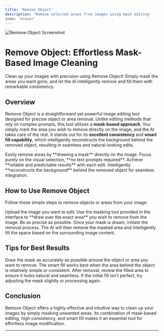 ```yaml
---
title: 'Remove Object'
description: 'Remove selected areas from images using mask editing'
icon: 'eraser'
---
```


<Frame>
  <img src="https://pixiomedia.nyc3.digitaloceanspaces.com/docs/Screenshot%202025-05-13%20161934.png" alt="Remove Object Screenshot" />
</Frame>

# Remove Object: Effortless Mask-Based Image Cleaning

<Tip>
  Clean up your images with precision using Remove Object! Simply mask the areas you want gone, and let the AI intelligently remove and fill them with remarkable consistency.
</Tip>

## Overview

Remove Object is a straightforward yet powerful image editing tool designed for precise object or area removal. Unlike editing methods that rely on complex prompts, this tool utilizes a **mask-based approach**. You simply mark the area you wish to remove directly on the image, and the AI takes care of the rest. It stands out for its **excellent consistency** and **smart fill capability**, which intelligently reconstructs the background behind the removed object, resulting in seamless and natural-looking edits.

<CardGroup cols={2}>
  <Card title="Mask-Based Removal" icon="brush">
    Easily remove areas by **drawing a mask** directly on the image.
  </Card>
  <Card title="No Prompting" icon="comment-slash">
    Focus purely on the visual selection, **no text prompts required**.
  </Card>
  <Card title="High Consistency" icon="check">
    Achieve **reliable and predictable results** with each edit.
  </Card>
  <Card title="Smart Fill" icon="fill-drip">
    Intelligently **reconstructs the background** behind the removed object for seamless integration.
  </Card>
</CardGroup>

## How to Use Remove Object

Follow these simple steps to remove objects or areas from your image:

<Steps>
  <Step title="Upload Your Image" icon="upload">
    Upload the image you want to edit.
  </Step>

  <Step title="Draw a Mask" icon="mask">
    Use the masking tool provided in the interface to **draw over the exact area** you wish to remove from the image. Be as precise as possible.
  </Step>

  <Step title="Remove Object" icon="eraser">
    Once your mask is drawn, initiate the removal process. The AI will then remove the masked area and intelligently fill the space based on the surrounding image content.
  </Step>
</Steps>

## Tips for Best Results

<CardGroup cols={2}>
  <Card title="Precise Masking" icon="crop">
    Draw the mask as accurately as possible around the object or area you want to remove.
  </Card>
  <Card title="Clear Backgrounds" icon="image">
    The smart fill works best when the area behind the object is relatively simple or consistent.
  </Card>
  <Card title="Review Carefully" icon="magnifying-glass">
    After removal, review the filled area to ensure it looks natural and seamless.
  </Card>
  <Card title="Iterate (If Needed)" icon="rotate">
    If the initial fill isn't perfect, try adjusting the mask slightly or processing again.
  </Card>
</CardGroup>

## Conclusion

Remove Object offers a highly effective and intuitive way to clean up your images by simply masking unwanted areas. Its combination of mask-based editing, high consistency, and smart fill makes it an essential tool for effortless image modification.

---
